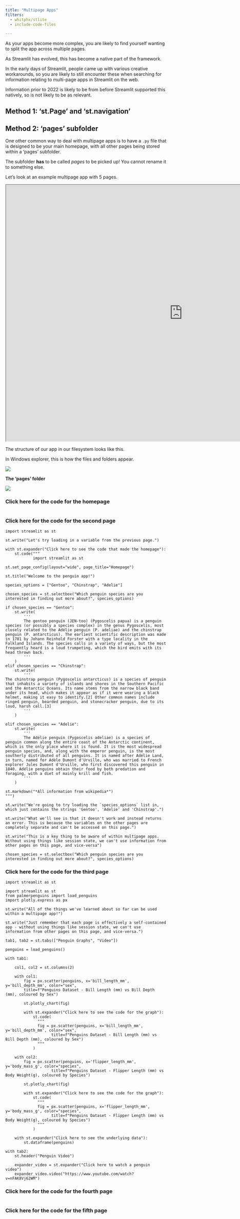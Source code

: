 ```yaml
---
title: "Multipage Apps"
filters:
  - whitphx/stlite
  - include-code-files

---
```



As your apps become more complex, you are likely to find yourself wanting to split the app across multiple pages.

:::{.callout-tip}
As Streamlit has evolved, this has become a native part of the framework.

In the early days of Streamlit, people came up with various creative workarounds, so you are likely to still encounter these when searching for information relating to multi-page apps in Streamlit on the web.

Information prior to 2022 is likely to be from before Streamlit supported this natively, so is not likely to be as relevant.
:::

## Method 1: 'st.Page' and 'st.navigation'




## Method 2: 'pages' subfolder

One other common way to deal with multipage apps is to have a `.py` file that is designed to be your main homepage, with all other pages being stored within a 'pages' subfolder.

:::{.callout-warning}
The subfolder **has** to be called *pages* to be picked up! You cannot rename it to something else.
:::


Let's look at an example multipage app with 5 pages.

```{=html}
<iframe width="1100" height="800" src="https://penguin-trends-multipage-example-method-2.streamlit.app?embed=True" title="Quarto Components"></iframe>
```

The structure of our app in our filesystem looks like this.



In Windows explorer, this is how the files and folders appear.

![](assets/2024-08-20-16-04-46.png)

**The 'pages' folder**

![](assets/2024-08-20-16-05-41.png)

:::{.callout-note collapse="true"}
### Click here for the code for the homepage

```.python
```
:::


:::{.callout-note collapse="true"}
### Click here for the code for the second page

```.python
import streamlit as st

st.write("Let's try loading in a variable from the previous page.")

with st.expander("Click here to see the code that made the homepage"):
    st.code("""
            import streamlit as st

st.set_page_config(layout="wide", page_title="Homepage")

st.title("Welcome to the penguin app!")

species_options = ["Gentoo", "Chinstrap", "Adelie"]

chosen_species = st.selectbox("Which penguin species are you interested in finding out more about?", species_options)

if chosen_species == "Gentoo":
    st.write(
        '''
        The gentoo penguin (JEN-too) (Pygoscelis papua) is a penguin species (or possibly a species complex) in the genus Pygoscelis, most closely related to the Adélie penguin (P. adeliae) and the chinstrap penguin (P. antarcticus). The earliest scientific description was made in 1781 by Johann Reinhold Forster with a type locality in the Falkland Islands. The species calls in a variety of ways, but the most frequently heard is a loud trumpeting, which the bird emits with its head thrown back.
        '''
    )
elif chosen_species == "Chinstrap":
    st.write(
        '''
The chinstrap penguin (Pygoscelis antarcticus) is a species of penguin that inhabits a variety of islands and shores in the Southern Pacific and the Antarctic Oceans. Its name stems from the narrow black band under its head, which makes it appear as if it were wearing a black helmet, making it easy to identify.[2] Other common names include ringed penguin, bearded penguin, and stonecracker penguin, due to its loud, harsh call.[3]
        '''
    )

elif chosen_species == "Adelie":
    st.write(
        '''
        The Adélie penguin (Pygoscelis adeliae) is a species of penguin common along the entire coast of the Antarctic continent, which is the only place where it is found. It is the most widespread penguin species, and, along with the emperor penguin, is the most southerly distributed of all penguins. It is named after Adélie Land, in turn, named for Adèle Dumont d'Urville, who was married to French explorer Jules Dumont d'Urville, who first discovered this penguin in 1840. Adélie penguins obtain their food by both predation and foraging, with a diet of mainly krill and fish.
        '''
    )

st.markdown("*All information from wikipedia*")
""")

st.write("We're going to try loading the `species_options` list in, which just contains the strings 'Gentoo', 'Adelie' and 'Chinstrap'.")

st.write("What we'll see is that it doesn't work and instead returns an error. This is because the variables on the other pages are completely separate and can't be accessed on this page.")

st.write("This is a key thing to be aware of within multipage apps. Without using things like session state, we can't use information from other pages on this page, and vice-versa")

chosen_species = st.selectbox("Which penguin species are you interested in finding out more about?", species_options)

```
:::

:::{.callout-note collapse="true"}
### Click here for the code for the third page

```.python
import streamlit as st

import streamlit as st
from palmerpenguins import load_penguins
import plotly.express as px

st.write("All of the things we've learned about so far can be used within a multipage app!")

st.write("Just remember that each page is effectively a self-contained app - without using things like session state, we can't use information from other pages on this page, and vice-versa.")

tab1, tab2 = st.tabs(["Penguin Graphs", "Video"])

penguins = load_penguins()

with tab1:

    col1, col2 = st.columns(2)

    with col1:
        fig = px.scatter(penguins, x='bill_length_mm', y='bill_depth_mm', color="sex",
        title=f"Penguins Dataset - Bill Length (mm) vs Bill Depth (mm), coloured by Sex")

        st.plotly_chart(fig)

        with st.expander("Click here to see the code for the graph"):
            st.code(
              """
              fig = px.scatter(penguins, x='bill_length_mm', y='bill_depth_mm', color="sex",
                    title=f"Penguins Dataset - Bill Length (mm) vs Bill Depth (mm), coloured by Sex")
              """
            )

    with col2:
        fig = px.scatter(penguins, x='flipper_length_mm', y='body_mass_g', color="species",
                    title=f"Penguins Dataset - Flipper Length (mm) vs Body Weight(g), coloured by Species")

        st.plotly_chart(fig)

        with st.expander("Click here to see the code for the graph"):
            st.code(
              """
              fig = px.scatter(penguins, x='flipper_length_mm', y='body_mass_g', color="species",
                    title=f"Penguins Dataset - Flipper Length (mm) vs Body Weight(g), coloured by Species")
              """
            )

    with st.expander("Click here to see the underlying data"):
        st.dataframe(penguins)

with tab2:
    st.header("Penguin Video")

    expander_video = st.expander("Click here to watch a penguin video")
    expander_video.video("https://www.youtube.com/watch?v=nFAK8Vj62WM")

```
:::

:::{.callout-note collapse="true"}
### Click here for the code for the fourth page

```.python
```
:::


:::{.callout-note collapse="true"}
### Click here for the code for the fifth page

```.python
```
:::
